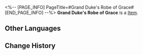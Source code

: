 <%-- [PAGE_INFO]
PageTitle=#Grand Duke's Robe of Grace#
[END_PAGE_INFO] --%>
{{Item Infobox
|id          = 41153
|image       = Item Grand Duke's Robe of Grace.png
|type        = 
|invCategory = Relics
|rarity      = 3
|effect      = 
|description = A gorgeous robe that emphasizes the dignity and elegance of its owner.
|source1     = [[Cavern of Corrosion: Fyxestroll Garden]]
}}
'''Grand Duke's Robe of Grace''' is a [[Item]].

==Other Languages==
{{Other Languages
|en   = Grand Duke's Robe of Grace
|zhs  = 大公的蒙恩长袍
|zht  = 大公的蒙恩長袍
|ja   = 大公の恩恵のロングジャケット
|ko   = 대공의 은혜로운 로브
|es   = Túnica de gracia del gran duque
|fr   = Robe de grâce du grand duc
|ru   = Прославленный халат герцога
|th   = Grand Duke's Robe of Grace
|vi   = Áo Choàng Ân Sủng Đại Công Tước
|de   = Anmutige Robe des Erzherzogs
|id   = Grand Duke's Robe of Grace
|pt   = Robe da Graça do Grão-Duque
}}

==Change History==
{{Change History|1.5}}